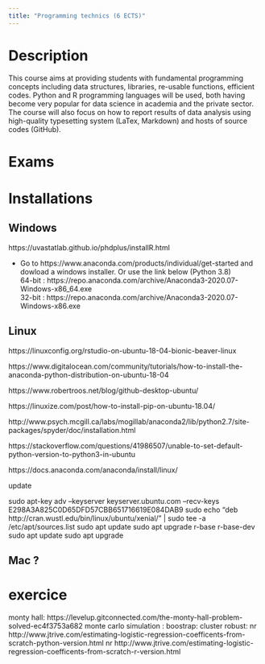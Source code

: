 ```yaml
---
title: "Programming technics (6 ECTS)"
---
```


# Description

This course  aims at providing students with fundamental programming concepts including data structures, libraries, re-usable functions, efficient codes. 
Python and R programming languages will be used, both having become very popular for data science in academia and the private sector. The course will also focus on how to report results of data analysis using high-quality typesetting system (LaTex, Markdown) and hosts of source codes (GitHub).

# Exams




# Installations

## Windows

https://uvastatlab.github.io/phdplus/installR.html

- Go to https://www.anaconda.com/products/individual/get-started and dowload a windows installer. Or use the link below (Python 3.8)  
64-bit : https://repo.anaconda.com/archive/Anaconda3-2020.07-Windows-x86_64.exe  
32-bit : https://repo.anaconda.com/archive/Anaconda3-2020.07-Windows-x86.exe
  

## Linux
https://linuxconfig.org/rstudio-on-ubuntu-18-04-bionic-beaver-linux

https://www.digitalocean.com/community/tutorials/how-to-install-the-anaconda-python-distribution-on-ubuntu-18-04

https://www.robertroos.net/blog/github-desktop-ubuntu/

https://linuxize.com/post/how-to-install-pip-on-ubuntu-18.04/

http://www.psych.mcgill.ca/labs/mogillab/anaconda2/lib/python2.7/site-packages/spyder/doc/installation.html

https://stackoverflow.com/questions/41986507/unable-to-set-default-python-version-to-python3-in-ubuntu

https://docs.anaconda.com/anaconda/install/linux/


update

sudo apt-key adv --keyserver keyserver.ubuntu.com --recv-keys E298A3A825C0D65DFD57CBB651716619E084DAB9
sudo echo "deb http://cran.wustl.edu/bin/linux/ubuntu/xenial/" | sudo tee -a /etc/apt/sources.list
sudo apt update
sudo apt upgrade r-base r-base-dev
sudo apt update
sudo apt upgrade


## Mac ?


# exercice 
monty hall: https://levelup.gitconnected.com/the-monty-hall-problem-solved-ec4f3753a682
monte carlo simulation :
boostrap:
cluster robust:
nr http://www.jtrive.com/estimating-logistic-regression-coefficents-from-scratch-python-version.html
nr http://www.jtrive.com/estimating-logistic-regression-coefficents-from-scratch-r-version.html




